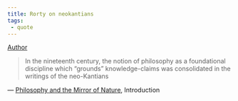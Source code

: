```yaml
---
title: Rorty on neokantians
tags: 
 - quote
---
```


[Author](/docs/phil/people/Richard Rorty.html)

> In the nineteenth century, the notion of philosophy as a foundational discipline which "grounds" knowledge-claims was consolidated in the writings of the neo-Kantians

— [Philosophy and the Mirror of Nature](/docs/phil/works/Philosophy and the Mirror of Nature.html),  Introduction